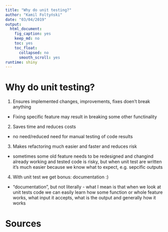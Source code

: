 ```yaml
---
title: "Why do unit testing?"
author: "Kamil Foltyński"
date: "03/04/2019"
output:
  html_document:
    fig_caption: yes
    keep_md: no
    toc: yes
    toc_float:
      collapsed: no
      smooth_scroll: yes
runtime: shiny
---
```



# Why do unit testing?

1. Ensures implemented changes, improvements, fixes doen't break anything
  * Fixing specific feature may result in breaking some other functinality
2. Saves time and reduces costs
  * no need/reduced need for manual testing of code results
3. Makes refactoring much easier and faster and reduces risk
- sometimes some old feature needs to be redesigned and changind already working and tested code is risky,
but when unit test are written it's much easier because we know what to expect, e.g. sepcific outputs 
4. With unit test we get bonus: documentation :)
- "documentation", but not literally - what I mean is that when we look at unit tests code we can easily learn 
how some function or whole feature works, what input it accepts, what is the output and generally how it works

# Sources



